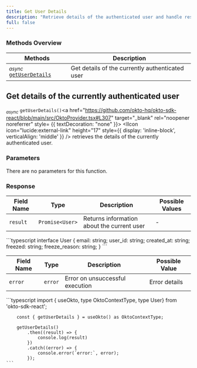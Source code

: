 ```yaml
---
title: Get User Details
description: "Retrieve details of the authenticated user and handle responses using the Okto SDK."
full: false
---
```




### Methods Overview

| Methods                                                                  | Description                                     |                 
|--------------------------------------------------------------------------|-------------------------------------------------|
| <sub><i>async</i></sub> [`getUserDetails`](#get-details-of-the-currently-authenticated-user)   | Get details of the currently authenticated user |

<div className="method-box">

## Get details of the currently authenticated user

<sub><i>async</i></sub> `getUserDetails()`<a href="https://github.com/okto-hq/okto-sdk-react/blob/main/src/OktoProvider.tsx#L307" target="_blank" rel="noopener noreferrer" style= {{ textDecoration: "none" }}> <IIcon icon="lucide:external-link" height="17" style={{ display: 'inline-block', verticalAlign: 'middle' }} /></a> retrieves the details of the currently authenticated user.

### Parameters

There are no parameters for this function.

### Response

<Callout title="Success Response">

| Field Name | Type                | Description                                 | Possible Values |
|------------|---------------------|---------------------------------------------|-----------------|
| `result`   | `Promise<User>`     | Returns information about the current user  | -               |

<Accordions>
<Accordion title="Response Type">
```typescript
interface User {
  email: string;
  user_id: string;
  created_at: string;
  freezed: string;
  freeze_reason: string;
}
```
</Accordion>
</Accordions>

</Callout>



<Callout type="error" title="Error Response">

| Field Name | Type     | Description                                     | Possible Value|
|------------|---------------|--------------------------------------------|---------------|
| `error`    | `error`       |  Error on unsuccessful execution           | Error details |

</Callout>


<Accordions>
<Accordion title="Example">
<Tabs items={['Typescript']}>
  <Tab value="Typescript">
    ```typescript
        import { useOkto, type OktoContextType, type User} from 'okto-sdk-react';
 
        const { getUserDetails } = useOkto() as OktoContextType;
 
        getUserDetails()
            .then((result) => {
                console.log(result)
            })
            .catch((error) => {
                console.error(`error:`, error);
            });
    ```
  </Tab>
</Tabs>
</Accordion>
</Accordions>

</div>